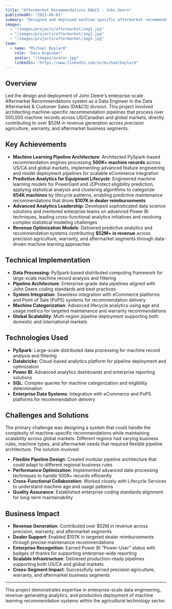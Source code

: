 ```yaml
---
title: "Aftermarket Recommendations DA&CS - John Deere"
publishedAt: "2023-06-01"
summary: "Designed and deployed machine-specific aftermarket recommendations pipelines using PySpark, processing 500K+ machine records and contributing over $52M in revenue across precision, warranty, and aftermarket segments."
images:
  - "/images/projects/aftermarket/img1.jpg"
  - "/images/projects/aftermarket/img2.jpg"
  - "/images/projects/aftermarket/img3.jpg"
team:
  - name: "Michael Baylard"
    role: "Data Engineer"
    avatar: "/images/avatar.jpg"
    linkedIn: "https://www.linkedin.com/in/michaelbaylard"
---
```


## Overview

Led the design and deployment of John Deere's enterprise-scale Aftermarket Recommendations system as a Data Engineer in the Data Aftermarket & Customer Sales (DA&CS) division. This project involved architecting machine-specific recommendation pipelines that process over 500,000 machine records across US/Canadian and global markets, directly contributing to over $52M in revenue generation across precision agriculture, warranty, and aftermarket business segments.

## Key Achievements

- **Machine Learning Pipeline Architecture**: Architected PySpark-based recommendation engines processing **500K+ machine records** across US/CA and global markets, implementing advanced feature engineering and model deployment pipelines for scalable eCommerce integration
- **Predictive Analytics for Equipment Lifecycle**: Engineered machine learning models for PowerGard and JDProtect eligibility prediction, applying statistical analysis and clustering algorithms to categorize **654K machines** by lifecycle patterns, enabling predictive maintenance recommendations that drove **$107K in dealer reimbursements**
- **Advanced Analytics Leadership**: Developed sophisticated data science solutions and mentored enterprise teams on advanced Power BI techniques, leading cross-functional analytics initiatives and resolving complex statistical modeling challenges
- **Revenue Optimization Models**: Delivered predictive analytics and recommendation systems contributing **$52M+ in revenue** across precision agriculture, warranty, and aftermarket segments through data-driven machine learning approaches

## Technical Implementation

- **Data Processing**: PySpark-based distributed computing framework for large-scale machine record analysis and filtering
- **Pipeline Architecture**: Enterprise-grade data pipelines aligned with John Deere coding standards and best practices
- **System Integration**: Seamless integration with eCommerce platforms and Point of Sale (PoPS) systems for recommendation delivery
- **Machine Categorization**: Advanced lifecycle analytics using age and usage metrics for targeted maintenance and warranty recommendations
- **Global Scalability**: Multi-region pipeline deployment supporting both domestic and international markets

## Technologies Used

- **PySpark**: Large-scale distributed data processing for machine record analysis and filtering
- **Databricks**: Cloud-based analytics platform for pipeline deployment and optimization
- **Power BI**: Advanced analytics dashboards and enterprise reporting solutions
- **SQL**: Complex queries for machine categorization and eligibility determination
- **Enterprise Data Systems**: Integration with eCommerce and PoPS platforms for recommendation delivery

## Challenges and Solutions

The primary challenge was designing a system that could handle the complexity of machine-specific recommendations while maintaining scalability across global markets. Different regions had varying business rules, machine types, and aftermarket needs that required flexible pipeline architecture. The solution involved:

- **Flexible Pipeline Design**: Created modular pipeline architecture that could adapt to different regional business rules
- **Performance Optimization**: Implemented advanced data processing techniques to handle 500K+ records efficiently
- **Cross-Functional Collaboration**: Worked closely with Lifecycle Services to understand machine age and usage patterns
- **Quality Assurance**: Established enterprise coding standards alignment for long-term maintainability

## Business Impact

- **Revenue Generation**: Contributed over $52M in revenue across precision, warranty, and aftermarket segments
- **Dealer Support**: Enabled $107K in targeted dealer reimbursements through precise maintenance recommendations
- **Enterprise Recognition**: Earned Power BI "Power-User" status with badges of thanks for supporting enterprise-wide reporting
- **Scalable Infrastructure**: Delivered production-ready pipelines supporting both US/CA and global markets
- **Cross-Segment Impact**: Successfully served precision agriculture, warranty, and aftermarket business segments

---

This project demonstrates expertise in enterprise-scale data engineering, revenue-generating analytics, and production deployment of machine learning recommendation systems within the agricultural technology sector.